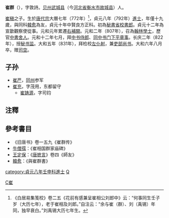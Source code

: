'''崔群'''（{{bd|772年||832年|catIdx=C}}），字敦詩。[[贝州|贝州]][[武城县|武城县]]（今[[河北省|河北省]][[衡水市|衡水市]][[故城县|故城县]]）人。

[[崔稹|崔稹]]之子。生於[[唐代宗|唐代宗]]大曆七年（772年）<ref>《白居易集笺校》卷二五《花前有感兼呈崔相公刘郎中》云：“何事同生壬子岁（大历七年），老于崔相及刘郎。”自注云：“余与崔（群）、刘（禹锡）年同，独早衰白。”刘禹锡大历七年生。</ref>，貞元八年（792年）[[進士|進士]]，年僅十九歲，與同科[[韓愈|韓愈]]為友，貞元十年中賢良方正科。初為[[秘書省|秘書省]][[校書郎|校書郎]]。貞元十二年為宣歙觀察使從事。元和元年累遷[[右補闕|右補闕]]。元和二年（807年），召為[[翰林學士|翰林學士]]，歷官[[中書舍人|中書舍人]]。元和十二年七月，拜[[中书侍郎|中书侍郎]]、[[同中书门下平章事|同中书门下平章事]]。长庆二年（822年），授[[秘书监|秘书监]]。大和五年（831年），拜检校[[左仆射|左仆射]]，兼[[吏部尚书|吏部尚书]]。大和六年八月卒，赠[[司空|司空]]。

==子孙==
*[[崔严|崔严]]，[[同州|同州]]参军
*[[崔充|崔充]]，字茂用，东都留守
**[[崔铸源|崔铸源]]，字司钧

==注釋==
{{reflist}}

==參考書目==
*《旧唐书》卷一五九《崔群传》
* [[牛僧孺|牛僧孺]]：《崔相国群家庙碑》
* [[王定保|王定保]]：《[[唐摭言|唐摭言]]》卷四《師友》
* [[韓愈|韓愈]]：《與崔群書》

[[Category:唐朝宰相|C崔]]
[[category:貞元八年壬申科進士|category:貞元八年壬申科進士]]
[[category:清河崔氏|Q]]